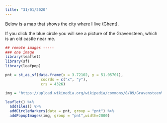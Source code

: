 ---
title: "31/01/2020"
---

Below is a map that shows the city where I live (Ghent).

If you click the blue circle you will see a picture of the Gravensteen,
which is an old castle near me.

```{r out.width='100%', include=FALSE}
## remote images -----
### one image
library(leaflet)
library(sf)
library(leafpop)
```

```{r out.width='100%', echo=FALSE}
pnt = st_as_sf(data.frame(x = 3.72102, y = 51.05701),
                coords = c("x", "y"),
                crs = 4326)

img = "https://upload.wikimedia.org/wikipedia/commons/8/89/Gravensteen%2C_Ghent_%28DSCF0191%29.jpg"

leaflet() %>%
  addTiles() %>%
  addCircleMarkers(data = pnt, group = "pnt") %>%
  addPopupImages(img, group = "pnt",width=2000)
```
